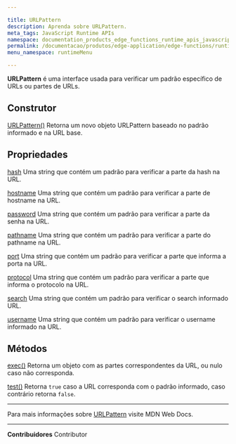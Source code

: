 ```yaml
---

title: URLPattern
description: Aprenda sobre URLPattern.
meta_tags: JavaScript Runtime APIs
namespace: documentation_products_edge_functions_runtime_apis_javascript_url_pattern
permalink: /documentacao/produtos/edge-application/edge-functions/runtime-apis/javascript/url-pattern/
menu_namespace: runtimeMenu

---
```


**URLPattern** é uma interface usada para verificar um padrão específico de URLs ou partes de URLs.

## Construtor

[URLPattern()](https://developer.mozilla.org/en-US/docs/Web/API/URLPattern/URLPattern)
Retorna um novo objeto URLPattern baseado no padrão informado e na URL base.

## Propriedades

[hash](https://developer.mozilla.org/en-US/docs/Web/API/URLPattern/URLPattern)
Uma string que contém um padrão para verificar a parte da hash na URL.

[hostname](https://developer.mozilla.org/en-US/docs/Web/API/URLPattern/hostname)
Uma string que contém um padrão para verificar a parte de hostname na URL.

[password](https://developer.mozilla.org/en-US/docs/Web/API/URLPattern/password)
Uma string que contém um padrão para verificar a parte da senha na URL.

[pathname](https://developer.mozilla.org/en-US/docs/Web/API/URLPattern/pathname)
Uma string que contém um padrão para verificar a parte do pathname na URL.

[port](https://developer.mozilla.org/en-US/docs/Web/API/URLPattern/port)
Uma string que contém um padrão para verificar a parte que informa a porta na URL.

[protocol](https://developer.mozilla.org/en-US/docs/Web/API/URLPattern/protocol)
Uma string que contém um padrão para verificar a parte que informa o protocolo na URL.

[search](https://developer.mozilla.org/en-US/docs/Web/API/URLPattern/search)
Uma string que contém um padrão para verificar o search informado URL.

[username](https://developer.mozilla.org/en-US/docs/Web/API/URLPattern/username)
Uma string que contém um padrão para verificar o username informado na URL.

## Métodos

[exec()](https://developer.mozilla.org/en-US/docs/Web/API/URLPattern/exec)
Retorna um objeto com as partes correspondentes da URL, ou nulo caso não corresponda.

[test()](https://developer.mozilla.org/en-US/docs/Web/API/URLPattern/test)
Retorna `true` caso a URL corresponda com o padrão informado, caso contrário retorna `false`.

---

Para mais informações sobre [URLPattern](https://developer.mozilla.org/en-US/docs/Web/API/URLPattern) visite MDN Web Docs.





---


**Contribuidores** <ContributorList>Contributor</ContributorList>
